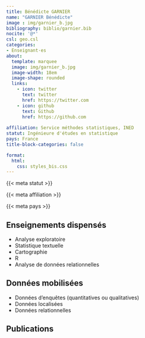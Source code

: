 ```yaml
---
title: Bénédicte GARNIER
name: "GARNIER Bénédicte"
image : img/garnier_b.jpg
bibliography: biblio/garnier.bib
nocite: '@*'
csl: geo.csl
categories: 
- Enseignant·es
about:
  template: marquee
  image: img/garnier_b.jpg
  image-width: 18em
  image-shape: rounded
  links:
    - icon: twitter
      text: twitter
      href: https://twitter.com
    - icon: github
      text: Github
      href: https://github.com
      
affiliation: Service méthodes statistiques, INED
statut: Ingénieure d'études en statistique
pays: France
title-block-categories: false

format:
  html: 
    css: styles_bis.css
---
```


::: {#profil}
::: {#statut}
{{< meta statut >}}
:::

::: {#affiliation}
{{< meta affiliation >}}
:::

::: {#pays}
<i class="bi bi-globe2"></i> {{< meta pays >}}\
:::
:::

<!-- ## <i class="bi bi-ui-checks-grid"></i> Thème de recherche -->

<!-- ::: {#liste} -->

<!-- -   Theme 1 -->

<!-- -   Theme 2 -->

<!-- -   Theme 3 -->

<!-- -   Theme 4 -->

<!-- -   Theme 5 -->

<!-- ::: -->

## <i class="bi bi-person-video3"></i> Enseignements dispensés

<div>

-   Analyse exploratoire
-   Statistique textuelle
-   Cartographie
-   R
-   Analyse de données relationnelles

</div>

## <i class="bi bi-clipboard-data"></i> Données mobilisées

-   Données d'enquêtes (quantitatives ou qualitatives)
-   Données localisées
-   Données relationnelles

## <i class="bi bi-file-earmark-text"></i> Publications

::: {#refs}
:::
